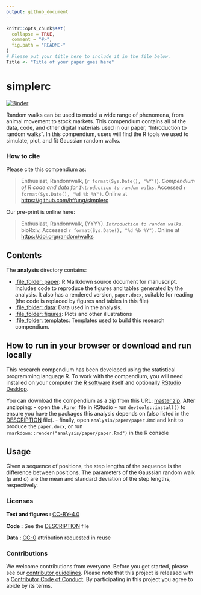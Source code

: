 ```yaml
---
output: github_document
---
```


<!-- README.md is generated from README.Rmd. Please edit that file -->

```r
knitr::opts_chunk$set(
  collapse = TRUE,
  comment = "#>",
  fig.path = "README-"
)
# Please put your title here to include it in the file below.
Title <- "Title of your paper goes here"
```

# simplerc

[![Binder](https://mybinder.org/badge_logo.svg)](https://mybinder.org/v2/gh///master?urlpath=rstudio)

Random walks can be used to model a wide range of phenomena, from animal movement to stock markets. This compendium contains all of the data, code, and other digital materials used in our paper, "Introduction to random walks". In this compendium, users will find the R tools we used to simulate, plot, and fit Gaussian random walks.

### How to cite

Please cite this compendium as:

> Enthusiast, Randomwalk, (`r format(Sys.Date(), "%Y")`). _Compendium of R code and data for `Introduction to random walks`_. Accessed `r format(Sys.Date(), "%d %b %Y")`. Online at <https://github.com/hffung/simplerc>

Our pre-print is online here:

> Enthusiast, Randomwalk, (YYYY). _`Introduction to random walks`_. bioRxiv, Accessed `r format(Sys.Date(), "%d %b %Y")`. Online at <https://doi.org/random/walks>

## Contents

The **analysis** directory contains:

  - [:file\_folder: paper](/analysis/paper): R Markdown source document
    for manuscript. Includes code to reproduce the figures and tables
    generated by the analysis. It also has a rendered version,
    `paper.docx`, suitable for reading (the code is replaced by figures
    and tables in this file)
  - [:file\_folder: data](/analysis/data): Data used in the analysis.
  - [:file\_folder: figures](/analysis/figures): Plots and other
    illustrations
  - [:file\_folder: templates](/analysis/templates):
    Templates used to build this research compendium.

## How to run in your browser or download and run locally

This research compendium has been developed using the statistical programming
language R. To work with the compendium, you will need
installed on your computer the [R software](https://cloud.r-project.org/)
itself and optionally [RStudio Desktop](https://rstudio.com/products/rstudio/download/).

You can download the compendium as a zip from this URL:
[master.zip](https://github.com/hffung/simplerc/archive/refs/heads/main.zip). 
After unzipping:
- open the `.Rproj` file in RStudio
- run `devtools::install()` to ensure you have the packages this analysis depends on (also listed in the [DESCRIPTION](/DESCRIPTION) file).
- finally, open `analysis/paper/paper.Rmd` and knit to produce the `paper.docx`, or run `rmarkdown::render("analysis/paper/paper.Rmd")` in the R console

## Usage
Given a sequence of positions, the step lengths of the sequence is the difference between positions. The parameters of the Gaussian random walk ($\mu$ and $\sigma$) are the mean and standard deviation of the step lengths, respectively.

### Licenses

**Text and figures :**  [CC-BY-4.0](http://creativecommons.org/licenses/by/4.0/)

**Code :** See the [DESCRIPTION](DESCRIPTION) file

**Data :** [CC-0](http://creativecommons.org/publicdomain/zero/1.0/) attribution requested in reuse

### Contributions

We welcome contributions from everyone. Before you get started, please see our [contributor guidelines](CONTRIBUTING.md). Please note that this project is released with a [Contributor Code of Conduct](CONDUCT.md). By participating in this project you agree to abide by its terms.


